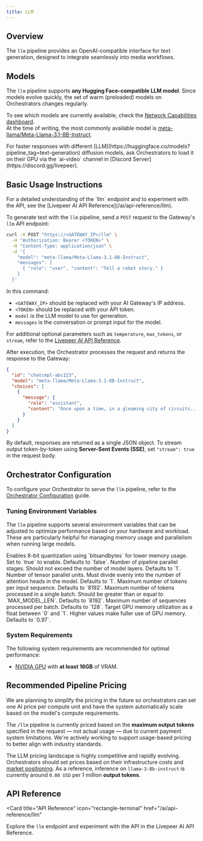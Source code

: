 ```yaml
---
title: LLM
---
```


## Overview

The `llm` pipeline provides an OpenAI-compatible interface for text generation,
designed to integrate seamlessly into media workflows.

## Models

The `llm` pipeline supports **any Hugging Face-compatible LLM model**. Since
models evolve quickly, the set of warm (preloaded) models on Orchestrators
changes regularly.

To see which models are currently available, check the
[Network Capabilities dashboard](https://tools.livepeer.cloud/ai/network-capabilities).  
At the time of writing, the most commonly available model is
[meta-llama/Meta-Llama-3.1-8B-Instruct](https://huggingface.co/meta-llama/Llama-3.1-8B-Instruct).

<Tip>
  For faster responses with different
  [LLM](https://huggingface.co/models?pipeline_tag=text-generation) diffusion
  models, ask Orchestrators to load it on their GPU via the `ai-video` channel
  in [Discord Server](https://discord.gg/livepeer).
</Tip>

## Basic Usage Instructions

<Tip>
  For a detailed understanding of the `llm` endpoint and to experiment with the
  API, see the [Livepeer AI API Reference](/ai/api-reference/llm).
</Tip>

To generate text with the `llm` pipeline, send a `POST` request to the Gateway's
`llm` API endpoint:

```bash
curl -X POST "https://<GATEWAY_IP>/llm" \
  -H "Authorization: Bearer <TOKEN>" \
  -H "Content-Type: application/json" \
  -d '{
    "model": "meta-llama/Meta-Llama-3.1-8B-Instruct",
    "messages": [
      { "role": "user", "content": "Tell a robot story." }
    ]
  }'
```

In this command:

- `<GATEWAY_IP>` should be replaced with your AI Gateway's IP address.
- `<TOKEN>` should be replaced with your API token.
- `model` is the LLM model to use for generation.
- `messages` is the conversation or prompt input for the model.

For additional optional parameters such as `temperature`, `max_tokens`, or
`stream`, refer to the [Livepeer AI API Reference](/ai/api-reference/llm).

After execution, the Orchestrator processes the request and returns the response
to the Gateway:

```json
{
  "id": "chatcmpl-abc123",
  "model": "meta-llama/Meta-Llama-3.1-8B-Instruct",
  "choices": [
    {
      "message": {
        "role": "assistant",
        "content": "Once upon a time, in a gleaming city of circuits..."
      }
    }
  ]
}
```

By default, responses are returned as a single JSON object. To stream output
token-by-token using **Server-Sent Events (SSE)**, set `"stream": true` in the
request body.

## Orchestrator Configuration

To configure your Orchestrator to serve the `llm` pipeline, refer to the
[Orchestrator Configuration](/ai/orchestrators/get-started) guide.

### Tuning Environment Variables

The `llm` pipeline supports several environment variables that can be adjusted
to optimize performance based on your hardware and workload. These are
particularly helpful for managing memory usage and parallelism when running
large models.

<ParamField path="USE_8BIT" type="boolean">
  Enables 8-bit quantization using `bitsandbytes` for lower memory usage. Set to
  `true` to enable. Defaults to `false`.
</ParamField>
<ParamField path="PIPELINE_PARALLEL_SIZE" type="integer">
  Number of pipeline parallel stages. Should not exceed the number of model
  layers. Defaults to `1`.
</ParamField>
<ParamField path="TENSOR_PARALLEL_SIZE" type="integer">
  Number of tensor parallel units. Must divide evenly into the number of
  attention heads in the model. Defaults to `1`.
</ParamField>
<ParamField path="MAX_MODEL_LEN" type="integer">
  Maximum number of tokens per input sequence. Defaults to `8192`.
</ParamField>
<ParamField path="MAX_NUM_BATCHED_TOKENS" type="integer">
  Maximum number of tokens processed in a single batch. Should be greater than
  or equal to `MAX_MODEL_LEN`. Defaults to `8192`.
</ParamField>
<ParamField path="MAX_NUM_SEQS" type="integer">
  Maximum number of sequences processed per batch. Defaults to `128`.
</ParamField>
<ParamField path="GPU_MEMORY_UTILIZATION" type="float">
  Target GPU memory utilization as a float between `0` and `1`. Higher values
  make fuller use of GPU memory. Defaults to `0.97`.
</ParamField>

### System Requirements

The following system requirements are recommended for optimal performance:

- [NVIDIA GPU](https://developer.nvidia.com/cuda-gpus) with **at least 16GB** of
  VRAM.

## Recommended Pipeline Pricing

<Note>
  We are planning to simplify the pricing in the future so orchestrators can set
  one AI price per compute unit and have the system automatically scale based on
  the model's compute requirements.
</Note>

The `/llm` pipeline is currently priced based on the **maximum output tokens**
specified in the request — not actual usage — due to current payment system
limitations. We're actively working to support usage-based pricing to better
align with industry standards.

The LLM pricing landscape is highly competitive and rapidly evolving.
Orchestrators should set prices based on their infrastructure costs and
[market positioning](https://llmpricecheck.com/). As a reference, inference on
`llama-3-8b-instruct` is currently around `0.08 USD` per 1 million **output
tokens**.

## API Reference

<Card
  title="API Reference"
  icon="rectangle-terminal"
  href="/ai/api-reference/llm"
>
  Explore the `llm` endpoint and experiment with the API in the Livepeer AI API
  Reference.
</Card>
